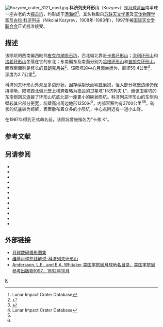 {{lunar crater data
|image=Normal kozyrev-clem1.jpg|240px
|caption=[[克莱门汀号|克莱门汀号]]拍摄的图像
|latitude=46.64
|N_or_S=S
|longitude=129.59
|E_or_W=E
|diameter=59.4公里
|depth=2.7公里
|colong=231
|eponym=尼古拉·科济列夫
}}
[[File:Kozyrev_crater_3121_med.jpg|thumb]]
'''科济列夫环形山'''（Kozyrev）是[[月球背面|月球背面]]南半球一座古老的大[[撞击坑|撞击坑]]，约形成于[[酒海纪|酒海纪]]<ref name=LICD>Lunar Impact Crater Database</ref>，其名称取自[[苏联|苏联]][[天文学家|天文学家]]及[[天体物理学|天体物理学家]][[尼古拉·科济列夫|尼古拉·科济列夫]]（Nikolai Kozyrev，1908年-1983年），1997年被[[国际天文学联合会|国际天文学联合会]]正式批准接受。

==描述==
该陨坑的西南偏西毗邻[[皮克尔纳陨石坑|皮克尔纳陨石坑]]，西北偏北靠近[[卡弗环形山|卡弗环形山]]；[[泡利环形山|泡利环形山]]和[[洛希环形山|洛希环形山]]坐落在它的东北；东南偏东及南面分别为[[哈根环形山|哈根环形山]]和[[普朗克环形山|普朗克环形山]]，而西南面则是修长的[[普朗克月谷|普朗克月谷]]<ref>{{Cite web |url=http://planetarynames.wr.usgs.gov/images/Lunar/lac_117_lo.pdf |title=Crater Kozyrev on LAC-117 map |access-date=2016-07-27 |archive-date=2013-02-20 |archive-url=https://web.archive.org/web/20130220212341/http://planetarynames.wr.usgs.gov/images/Lunar/lac_117_lo.pdf |dead-url=no }}</ref>，该陨坑的中心[[月面坐标|月面坐标]]为{{Coord|46.64|S|129.59|E|globe:Moon|nogoogle=1|noosm=1}}，直径59.4公里<ref name="IAU">{{Cite web |url=http://planetarynames.wr.usgs.gov/Feature/3109 |title=Directory of the International Astronomical Union |access-date=2016-07-27 |archive-date=2020-11-27 |archive-url=https://web.archive.org/web/20201127015216/http://planetarynames.wr.usgs.gov/Feature/3109 |dead-url=no }}</ref>，深度为2.7公里<ref name=LICD>Lunar Impact Crater Database</ref>。

科济列夫环形山外观呈多边形状，因存续期长而明显磨损，但大部分坑壁边缘仍保持清晰。陨坑西北偏北壁上横跨着略为扭曲的卫星坑"科济列夫 L"，而该卫星坑的东南侧则又连接了环形山坑底北部一座更小的碗状陨坑。科济列夫环形山的东侧内壁较其它部分更宽，坑壁高出周边地形1250米<ref name="LICD"/>，内部容积约有3700公里<sup>3</sup><ref name="LICD"/>。碗状的坑底较为崎岖，表面散布着众多的小陨坑，中心点附近有一道小山脊。

在1997年得到正式命名前，该陨坑曾被指名为"卡弗 K"。

== 参考文献 ==
{{Reflist}}

==另请参阅==
{{refbegin}}
* {{cite book
  | last1 = Andersson
  | first1 = L. E.
  | last2 = Whitaker
  | first2 = E. A.
  | authorlink2 = Ewen Whitaker
  | date = 1982
  | title = [[NASA|NASA]] Catalogue of Lunar Nomenclature
  | publisher = NASA RP-1097
  | ref = harv
  }}
* {{cite web
  | last = Blue
  | first = Jennifer
  | date = July 25, 2007
  | title = Gazetteer of Planetary Nomenclature
  | publisher = [[United_States_Geological_Survey|USGS]]
  | url = http://planetarynames.wr.usgs.gov/
  | accessdate = 2007-08-05
  | ref = harv
  | archive-date = 2012-04-08
  | archive-url = https://www.webcitation.org/66mXDr4G9?url=http://planetarynames.wr.usgs.gov/
  | dead-url = no
  }}
* {{cite book
  | last1 = Bussey
  | first1 = B.
  | authorlink1 = Ben Bussey
  | last2 = Spudis
  | first2 = P.
  | authorlink2 = Paul Spudis
  | date = 2004
  | title = The Clementine Atlas of the Moon
  | publisher = Cambridge University Press
  | location = New York
  | isbn = 978-0-521-81528-4
  | ref = harv
  }}
* {{cite book
  | last1 = Cocks
  | first1 = Elijah E.
  | last2 = Cocks
  | first2 = Josiah C.
  | date = 1995
  | title = Who's Who on the Moon: A Biographical Dictionary of Lunar Nomenclature
  | url = https://archive.org/details/isbn_9780936389271
  | publisher = Tudor Publishers
  | isbn = 978-0-936389-27-1
  | ref = harv
  }}
* {{cite web
  | last = McDowell
  | first = Jonathan
  | date = July 15, 2007
  | url = http://host.planet4589.org/astro/lunar/
  | title = Lunar Nomenclature
  | publisher = Jonathan's Space Report
  | accessdate = 2007-10-24
  | ref = harv
  | archive-date = 2012-05-26
  | archive-url = https://www.webcitation.org/67wcYNfK3?url=http://host.planet4589.org/astro/lunar/
  | dead-url = no
  }}
* {{cite journal| last1 = Menzel| first1 = D. H.| last2 = Minnaert| first2 = M.| last3 = Levin| first3 = B.| last4 = Dollfus| first4 = A.| last5 = Bell| first5 = B.| title = Report on Lunar Nomenclature by the Working Group of Commission 17 of the IAU| doi = 10.1007/BF00171763| journal = Space Science Reviews| volume = 12| issue = 2| pages = 136–186| date = 1971| bibcode = 1971SSRv...12..136M| ref = harv}}
* {{cite book
  | first = Patrick
  | last = Moore
  | authorlink = Patrick Moore
  | date = 2001
  | title = On the Moon
  | url = https://archive.org/details/patrickmooreonmo00patr
  | publisher = Sterling Publishing Co.
  | isbn = 978-0-304-35469-6
  | ref = harv
  }}
* {{cite book
  | first = Fred W.
  | last = Price
  | date = 1988
  | title = The Moon Observer's Handbook
  | publisher = Cambridge University Press
  | isbn = 978-0-521-33500-3
  | ref = harv
  }}
* {{cite book
  | last = Rükl
  | first = Antonín
  | authorlink = Antonín Rükl
  | date = 1990
  | title = Atlas of the Moon
  | publisher = Kalmbach Books
  | isbn = 978-0-913135-17-4
  | ref = harv
  }}
* {{cite book
  | last = Webb
  | first = Rev. T. W.
  | authorlink = Thomas William Webb
  | date = 1962
  | title = Celestial Objects for Common Telescopes
  | url = https://archive.org/details/celestialobjects00webb
  | edition = 6th revised
  | publisher = Dover
  | isbn = 978-0-486-20917-3
  | ref = harv
  }}
* {{cite book
  | first = Ewen A.
  | last = Whitaker
  | authorlink = Ewen Whitaker
  | date = 1999
  | title = Mapping and Naming the Moon
  | publisher = Cambridge University Press
  | isbn = 978-0-521-62248-6
  | ref = harv
  }}
* {{cite book
  | first = Peter T.
  | last = Wlasuk
  | date = 2000
  | title = Observing the Moon
  | publisher = Springer
  | isbn = 978-1-85233-193-1
  | ref = harv
 }}
{{refend}}

==外部链接==
* [http://www.lpi.usra.edu/resources/lunar_orbiter/bin/srch_nam.shtml?Kozyrev%7C0 月球数码摄影图集] {{Wayback|url=http://www.lpi.usra.edu/resources/lunar_orbiter/bin/srch_nam.shtml?Kozyrev%7C0 |date=20201128185857 }}
* [http://the-moon.wikispaces.com/Kozyrev 维基月球在线解说-科济列夫环形山] {{Wayback|url=http://the-moon.wikispaces.com/Kozyrev |date=20180531123555 }}
* [http://planet4589.org/astro/lunar/RP-1097.pdf Andersson, L.E., and E.A. Whitaker 美国宇航局月球地名目录，美国宇航局参考出版物1097，1982年10月] {{Wayback|url=http://planet4589.org/astro/lunar/RP-1097.pdf |date=20141006125838 }}

[[Category:月球环形山|K]]